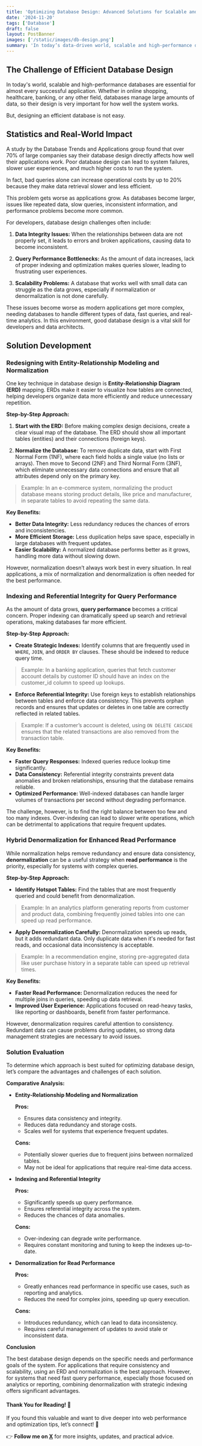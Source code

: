 ```yaml
---
title: 'Optimizing Database Design: Advanced Solutions for Scalable and Efficient Systems'
date: '2024-11-20'
tags: ['Database']
draft: false
layout: PostBanner
images: ['/static/images/db-design.png']
summary: 'In today’s data-driven world, scalable and high-performance databases form the backbone of virtually every successful application.'
---
```


## The Challenge of Efficient Database Design

In today's world, scalable and high-performance databases are essential for almost every successful application. Whether in online shopping, healthcare, banking, or any other field, databases manage large amounts of data, so their design is very important for how well the system works.

But, designing an efficient database is not easy.

## Statistics and Real-World Impact

A study by the Database Trends and Applications group found that over 70% of large companies say their database design directly affects how well their applications work. Poor database design can lead to system failures, slower user experiences, and much higher costs to run the system.

In fact, bad queries alone can increase operational costs by up to 20% because they make data retrieval slower and less efficient.

This problem gets worse as applications grow. As databases become larger, issues like repeated data, slow queries, inconsistent information, and performance problems become more common.

For developers, database design challenges often include:

1. **Data Integrity Issues:** When the relationships between data are not properly set, it leads to errors and broken applications, causing data to become inconsistent.

2. **Query Performance Bottlenecks:** As the amount of data increases, lack of proper indexing and optimization makes queries slower, leading to frustrating user experiences.

3. **Scalability Problems:** A database that works well with small data can struggle as the data grows, especially if normalization or denormalization is not done carefully.

These issues become worse as modern applications get more complex, needing databases to handle different types of data, fast queries, and real-time analytics. In this environment, good database design is a vital skill for developers and data architects.

## Solution Development

### Redesigning with Entity-Relationship Modeling and Normalization

One key technique in database design is **Entity-Relationship Diagram (ERD)** mapping. ERDs make it easier to visualize how tables are connected, helping developers organize data more efficiently and reduce unnecessary repetition.

**Step-by-Step Approach:**

1. **Start with the ERD:** Before making complex design decisions, create a clear visual map of the database. The ERD should show all important tables (entities) and their connections (foreign keys).

2. **Normalize the Database:** To remove duplicate data, start with First Normal Form (1NF), where each field holds a single value (no lists or arrays). Then move to Second (2NF) and Third Normal Form (3NF), which eliminate unnecessary data connections and ensure that all attributes depend only on the primary key.

> Example: In an e-commerce system, normalizing the product database means storing product details, like price and manufacturer, in separate tables to avoid repeating the same data.

**Key Benefits:**

- **Better Data Integrity:** Less redundancy reduces the chances of errors and inconsistencies.
- **More Efficient Storage:** Less duplication helps save space, especially in large databases with frequent updates.
- **Easier Scalability:** A normalized database performs better as it grows, handling more data without slowing down.

However, normalization doesn’t always work best in every situation. In real applications, a mix of normalization and denormalization is often needed for the best performance.

### Indexing and Referential Integrity for Query Performance

As the amount of data grows, **query performance** becomes a critical concern. Proper indexing can dramatically speed up search and retrieval operations, making databases far more efficient.

**Step-by-Step Approach:**

- **Create Strategic Indexes:** Identify columns that are frequently used in `WHERE`, `JOIN`, and `ORDER BY` clauses. These should be indexed to reduce query time.

> Example: In a banking application, queries that fetch customer account details by customer ID should have an index on the customer_id column to speed up lookups.

- **Enforce Referential Integrity:** Use foreign keys to establish relationships between tables and enforce data consistency. This prevents orphan records and ensures that updates or deletes in one table are correctly reflected in related tables.

> Example: If a customer’s account is deleted, using `ON DELETE CASCADE` ensures that the related transactions are also removed from the transaction table.

**Key Benefits:**

- **Faster Query Responses:** Indexed queries reduce lookup time significantly.
- **Data Consistency:** Referential integrity constraints prevent data anomalies and broken relationships, ensuring that the database remains reliable.
- **Optimized Performance:** Well-indexed databases can handle larger volumes of transactions per second without degrading performance.

The challenge, however, is to find the right balance between too few and too many indexes. Over-indexing can lead to slower write operations, which can be detrimental to applications that require frequent updates.

### Hybrid Denormalization for Enhanced Read Performance

While normalization helps remove redundancy and ensure data consistency, **denormalization** can be a useful strategy when **read performance** is the priority, especially for systems with complex queries.

**Step-by-Step Approach:**

- **Identify Hotspot Tables:** Find the tables that are most frequently queried and could benefit from denormalization.

> Example: In an analytics platform generating reports from customer and product data, combining frequently joined tables into one can speed up read performance.

- **Apply Denormalization Carefully:** Denormalization speeds up reads, but it adds redundant data. Only duplicate data when it's needed for fast reads, and occasional data inconsistency is acceptable.

> Example: In a recommendation engine, storing pre-aggregated data like user purchase history in a separate table can speed up retrieval times.

**Key Benefits:**

- **Faster Read Performance:** Denormalization reduces the need for multiple joins in queries, speeding up data retrieval.
- **Improved User Experience:** Applications focused on read-heavy tasks, like reporting or dashboards, benefit from faster performance.

However, denormalization requires careful attention to consistency. Redundant data can cause problems during updates, so strong data management strategies are necessary to avoid issues.

### Solution Evaluation

To determine which approach is best suited for optimizing database design, let’s compare the advantages and challenges of each solution.

**Comparative Analysis:**

- **Entity-Relationship Modeling and Normalization**

  **Pros:**

  - Ensures data consistency and integrity.
  - Reduces data redundancy and storage costs.
  - Scales well for systems that experience frequent updates.

  **Cons:**

  - Potentially slower queries due to frequent joins between normalized tables.
  - May not be ideal for applications that require real-time data access.

- **Indexing and Referential Integrity**

  **Pros:**

  - Significantly speeds up query performance.
  - Ensures referential integrity across the system.
  - Reduces the chances of data anomalies.

  **Cons:**

  - Over-indexing can degrade write performance.
  - Requires constant monitoring and tuning to keep the indexes up-to-date.

- **Denormalization for Read Performance**

  **Pros:**

  - Greatly enhances read performance in specific use cases, such as reporting and analytics.
  - Reduces the need for complex joins, speeding up query execution.

  **Cons:**

  - Introduces redundancy, which can lead to data inconsistency.
  - Requires careful management of updates to avoid stale or inconsistent data.

**Conclusion**

The best database design depends on the specific needs and performance goals of the system. For applications that require consistency and scalability, using an ERD and normalization is the best approach. However, for systems that need fast query performance, especially those focused on analytics or reporting, combining denormalization with strategic indexing offers significant advantages.

#### Thank You for Reading! 🙏

If you found this valuable and want to dive deeper into web performance and optimization tips, let’s connect! 🚀

👉 **Follow me on [X](https://x.com/shyamenk07)** for more insights, updates, and practical advice.
